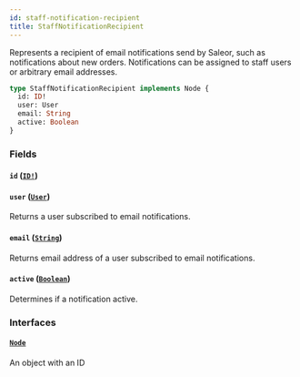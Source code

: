 ```yaml
---
id: staff-notification-recipient
title: StaffNotificationRecipient
---
```


Represents a recipient of email notifications send by Saleor, such as notifications about new orders. Notifications can be assigned to staff users or arbitrary email addresses.

```graphql
type StaffNotificationRecipient implements Node {
  id: ID!
  user: User
  email: String
  active: Boolean
}
```

### Fields

#### `id` ([`ID!`](../../../developer/api-reference/scalars/id))

#### `user` ([`User`](../../../developer/api-reference/objects/user))

Returns a user subscribed to email notifications.

#### `email` ([`String`](../../../developer/api-reference/scalars/string))

Returns email address of a user subscribed to email notifications.

#### `active` ([`Boolean`](../../../developer/api-reference/scalars/boolean))

Determines if a notification active.

### Interfaces

#### [`Node`](../../../developer/api-reference/interfaces/node)

An object with an ID
